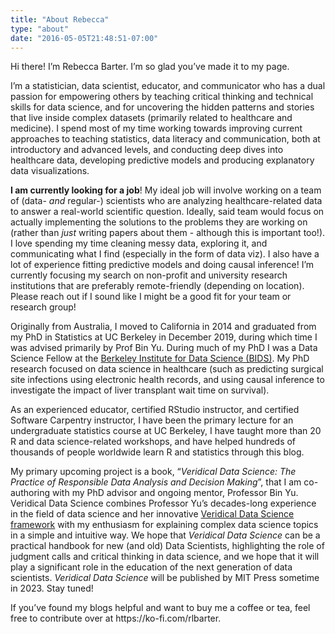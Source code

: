 ```yaml
---
title: "About Rebecca"
type: "about"
date: "2016-05-05T21:48:51-07:00"
---
```


Hi there! I'm Rebecca Barter. I'm so glad you've made it to my page.

I'm a statistician, data scientist, educator, and communicator who has a dual passion for empowering others by teaching critical thinking and technical skills for data science, and for uncovering the hidden patterns and stories that live inside complex datasets (primarily related to healthcare and medicine). I spend most of my time working towards improving current approaches to teaching statistics, data literacy and communication, both at introductory and advanced levels, and conducting deep dives into healthcare data, developing predictive models and producing explanatory data visualizations.

**I am currently looking for a job**! My ideal job will involve working on a team of (data- *and* regular-) scientists who are analyzing healthcare-related data to answer a real-world scientific question. Ideally, said team would focus on actually implementing the solutions to the problems they are working on (rather than *just* writing papers about them - although this is important too!). I love spending my time cleaning messy data, exploring it, and communicating what I find (especially in the form of data viz). I also have a lot of experience fitting predictive models and doing causal inference! I'm currently focusing my search on non-profit and university research institutions that are preferably remote-friendly (depending on location). Please reach out if I sound like I might be a good fit for your team or research group!

Originally from Australia, I moved to California in 2014 and graduated from my PhD in Statistics at UC Berkeley in December 2019, during which time I was advised primarily by Prof Bin Yu. During much of my PhD I was a Data Science Fellow at the [Berkeley Institute for Data Science (BIDS)](https://bids.berkeley.edu). My PhD research focused on data science in healthcare (such as predicting surgical site infections using electronic health records, and using causal inference to investigate the impact of liver transplant wait time on survival). 

As an experienced educator, certified RStudio instructor, and certified Software Carpentry instructor, I have been the primary lecture for an undergraduate statistics course at UC Berkeley, I have taught more than 20 R and data science-related workshops, and have helped hundreds of thousands of people worldwide learn R and statistics through this blog.

My primary upcoming project is a book, "*Veridical Data Science: The Practice of Responsible Data Analysis and Decision Making*", that I am co-authoring with my PhD advisor and ongoing mentor, Professor Bin Yu. Veridical Data Science combines Professor Yu's decades-long experience in the field of data science and her innovative [Veridical Data Science framework](https://www.pnas.org/content/117/8/3920) with my enthusiasm for explaining complex data science topics in a simple and intuitive way. We hope that *Veridical Data Science* can be a practical handbook for new (and old) Data Scientists, highlighting the role of judgment calls and critical thinking in data science, and we hope that it will play a significant role in the education of the next generation of data scientists. *Veridical Data Science* will be published by MIT Press sometime in 2023. Stay tuned!

<!-- In the past, I have dabbled in writing software as the author of the [superheat](https://github.com/rlbarter/superheat) R package for creating beautiful and customizable heatmaps in R. -->

<!-- When I'm not doing R or stats stuff, I'm usually found hiking, climbing rocks somewhere, taking photos of beautiful places, painting, or throwing mugs and bowls at the pottery studio! -->

If you've found my blogs helpful and want to buy me a coffee or tea, feel free to contribute over at https://ko-fi.com/rlbarter. 

<!-- If you want to work with me, or learn R or statistics directly from me, I'm available for private coaching and consulting! Email me at rebeccabarter@berkeley.edu to inquire. -->
